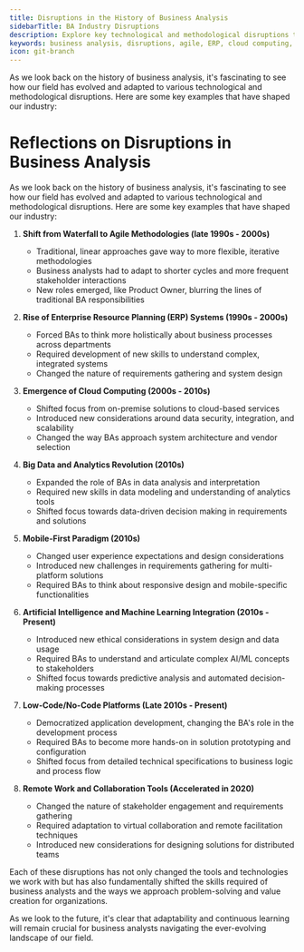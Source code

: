 ```yaml
---
title: Disruptions in the History of Business Analysis
sidebarTitle: BA Industry Disruptions
description: Explore key technological and methodological disruptions that have shaped the field of business analysis over the past few decades.
keywords: business analysis, disruptions, agile, ERP, cloud computing, big data, mobile-first, AI, machine learning, low-code, remote work
icon: git-branch
---
```


As we look back on the history of business analysis, it's fascinating to see how our field has evolved and adapted to various technological and methodological disruptions. Here are some key examples that have shaped our industry:

# Reflections on Disruptions in Business Analysis

As we look back on the history of business analysis, it's fascinating to see how our field has evolved and adapted to various technological and methodological disruptions. Here are some key examples that have shaped our industry:

1. **Shift from Waterfall to Agile Methodologies (late 1990s - 2000s)**

   - Traditional, linear approaches gave way to more flexible, iterative methodologies
   - Business analysts had to adapt to shorter cycles and more frequent stakeholder interactions
   - New roles emerged, like Product Owner, blurring the lines of traditional BA responsibilities

2. **Rise of Enterprise Resource Planning (ERP) Systems (1990s - 2000s)**

   - Forced BAs to think more holistically about business processes across departments
   - Required development of new skills to understand complex, integrated systems
   - Changed the nature of requirements gathering and system design

3. **Emergence of Cloud Computing (2000s - 2010s)**

   - Shifted focus from on-premise solutions to cloud-based services
   - Introduced new considerations around data security, integration, and scalability
   - Changed the way BAs approach system architecture and vendor selection

4. **Big Data and Analytics Revolution (2010s)**

   - Expanded the role of BAs in data analysis and interpretation
   - Required new skills in data modeling and understanding of analytics tools
   - Shifted focus towards data-driven decision making in requirements and solutions

5. **Mobile-First Paradigm (2010s)**

   - Changed user experience expectations and design considerations
   - Introduced new challenges in requirements gathering for multi-platform solutions
   - Required BAs to think about responsive design and mobile-specific functionalities

6. **Artificial Intelligence and Machine Learning Integration (2010s - Present)**

   - Introduced new ethical considerations in system design and data usage
   - Required BAs to understand and articulate complex AI/ML concepts to stakeholders
   - Shifted focus towards predictive analysis and automated decision-making processes

7. **Low-Code/No-Code Platforms (Late 2010s - Present)**

   - Democratized application development, changing the BA's role in the development process
   - Required BAs to become more hands-on in solution prototyping and configuration
   - Shifted focus from detailed technical specifications to business logic and process flow

8. **Remote Work and Collaboration Tools (Accelerated in 2020)**

   - Changed the nature of stakeholder engagement and requirements gathering
   - Required adaptation to virtual collaboration and remote facilitation techniques
   - Introduced new considerations for designing solutions for distributed teams

Each of these disruptions has not only changed the tools and technologies we work with but has also fundamentally shifted the skills required of business analysts and the ways we approach problem-solving and value creation for organizations.

As we look to the future, it's clear that adaptability and continuous learning will remain crucial for business analysts navigating the ever-evolving landscape of our field.
